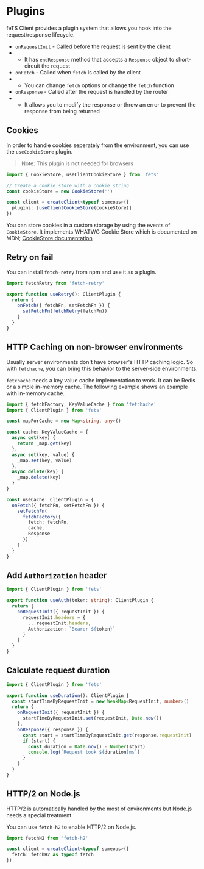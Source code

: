 # Plugins

feTS Client provides a plugin system that allows you hook into the request/response lifecycle.

- `onRequestInit` - Called before the request is sent by the client
- - It has `endResponse` method that accepts a `Response` object to short-circuit the request
- `onFetch` - Called when `fetch` is called by the client
- - You can change `fetch` options or change the `fetch` function
- `onResponse` - Called after the request is handled by the router
- - It allows you to modify the response or throw an error to prevent the response from being
    returned

## Cookies

In order to handle cookies seperately from the environment, you can use the `useCookieStore` plugin.

> Note: This plugin is not needed for browsers

```ts
import { CookieStore, useClientCookieStore } from 'fets'

// Create a cookie store with a cookie string
const cookieStore = new CookieStore('')

const client = createClient<typeof someoas>({
  plugins: [useClientCookieStore(cookieStore)]
})
```

You can store cookies in a custom storage by using the events of `CookieStore`. It implements WHATWG
Cookie Store which is documented on MDN;
[CookieStore documentation](https://developer.mozilla.org/en-US/docs/Web/API/CookieStore)

## Retry on fail

You can install `fetch-retry` from npm and use it as a plugin.

```ts
import fetchRetry from 'fetch-retry'

export function useRetry(): ClientPlugin {
  return {
    onFetch({ fetchFn, setFetchFn }) {
      setFetchFn(fetchRetry(fetchFn))
    }
  }
}
```

## HTTP Caching on non-browser environments

Usually server environments don't have browser's HTTP caching logic. So with `fetchache`, you can
bring this behavior to the server-side environments.

`fetchache` needs a key value cache implementation to work. It can be Redis or a simple in-memory
cache. The following example shows an example with in-memory cache.

```ts
import { fetchFactory, KeyValueCache } from 'fetchache'
import { ClientPlugin } from 'fets'

const mapForCache = new Map<string, any>()

const cache: KeyValueCache = {
  async get(key) {
    return _map.get(key)
  },
  async set(key, value) {
    _map.set(key, value)
  },
  async delete(key) {
    _map.delete(key)
  }
}

const useCache: ClientPlugin = {
  onFetch({ fetchFn, setFetchFn }) {
    setFetchFn(
      fetchFactory({
        fetch: fetchFn,
        cache,
        Response
      })
    )
  }
}
```

## Add `Authorization` header

```ts
import { ClientPlugin } from 'fets'

export function useAuth(token: string): ClientPlugin {
  return {
    onRequestInit({ requestInit }) {
      requestInit.headers = {
        ...requestInit.headers,
        Authorization: `Bearer ${token}`
      }
    }
  }
}
```

## Calculate request duration

```ts
import { ClientPlugin } from 'fets'

export function useDuration(): ClientPlugin {
  const startTimeByRequestInit = new WeakMap<RequestInit, number>()
  return {
    onRequestInit({ requestInit }) {
      startTimeByRequestInit.set(requestInit, Date.now())
    },
    onResponse({ response }) {
      const start = startTimeByRequestInit.get(response.requestInit)
      if (start) {
        const duration = Date.now() - Number(start)
        console.log(`Request took ${duration}ms`)
      }
    }
  }
}
```

## HTTP/2 on Node.js

HTTP/2 is automatically handled by the most of environments but Node.js needs a special treatment.

You can use `fetch-h2` to enable HTTP/2 on Node.js.

```ts
import fetchH2 from 'fetch-h2'

const client = createClient<typeof someoas>({
  fetch: fetchH2 as typeof fetch
})
```
